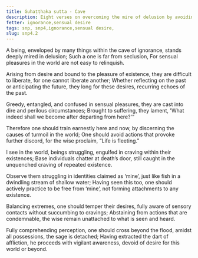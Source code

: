 ```yaml
---
title: Guhaṭṭhaka sutta - Cave
description: Eight verses on overcoming the mire of delusion by avoiding attachment to sensory pleasures, discerning their causes, and practicing for being free of ‘mine’.
fetter: ignorance,sensual desire
tags: snp, snp4,ignorance,sensual desire,
slug: snp4.2
---
```


A being, enveloped by many things within the cave of ignorance,
stands deeply mired in delusion;
Such a one is far from seclusion,
For sensual pleasures in the world are not easy to relinquish.

Arising from desire and bound to the pleasure of existence,
they are difficult to liberate, for one cannot liberate another;
Whether reflecting on the past or anticipating the future,
they long for these desires, recurring echoes of the past.

Greedy, entangled, and confused in sensual pleasures,
they are cast into dire and perilous circumstances;
Brought to suffering, they lament,
'What indeed shall we become after departing from here?'”

Therefore one should train earnestly here and now,
by discerning the causes of turmoil in the world;
One should avoid actions that provoke further discord,
for the wise proclaim, “Life is fleeting.”

I see in the world, beings struggling,
engulfed in craving within their existences;
Base individuals chatter at death’s door,
still caught in the unquenched craving of repeated existence.

Observe them struggling in identities claimed as ‘mine’,
just like fish in a dwindling stream of shallow water;
Having seen this too, one should actively practice to be free from ‘mine’,
not forming attachments to any existence.

Balancing extremes, one should temper their desires,
fully aware of sensory contacts without succumbing to cravings;
Abstaining from actions that are condemnable,
the wise remain unattached to what is seen and heard.

Fully comprehending perception, one should cross beyond the flood,
amidst all possessions, the sage is detached;
Having extracted the dart of affliction, he proceeds with vigilant awareness,
devoid of desire for this world or beyond.